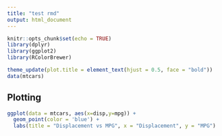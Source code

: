 ```yaml
---
title: "test rmd"
output: html_document
---
```


```r
knitr::opts_chunk$set(echo = TRUE)
library(dplyr)
library(ggplot2)
library(RColorBrewer)

theme_update(plot.title = element_text(hjust = 0.5, face = "bold"))
data(mtcars)
```

## Plotting

```r
ggplot(data = mtcars, aes(x=disp,y=mpg)) +
  geom_point(color = 'blue') +
  labs(title = "Displacement vs MPG", x = "Displacement", y = "MPG")

```
